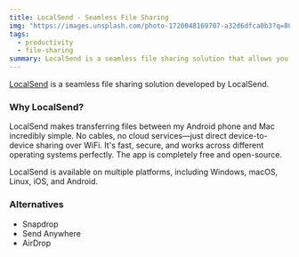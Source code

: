 ```yaml
---
title: LocalSend - Seamless File Sharing
img: "https://images.unsplash.com/photo-1720048169707-a32d6dfca0b3?q=80&w=640&auto=format&fit=crop"
tags:
  - productivity
  - file-sharing
summary: LocalSend is a seamless file sharing solution that allows you to send files to nearby devices without the need for an internet connection.
---
```


[LocalSend](https://localsend.org/) is a seamless file sharing solution developed by LocalSend.

### Why LocalSend?

LocalSend makes transferring files between my Android phone and Mac incredibly simple. No cables, no cloud services—just direct device-to-device sharing over WiFi. It's fast, secure, and works across different operating systems perfectly.
The app is completely free and open-source.

LocalSend is available on multiple platforms, including Windows, macOS, Linux, iOS, and Android.

### Alternatives

- Snapdrop
- Send Anywhere
- AirDrop
